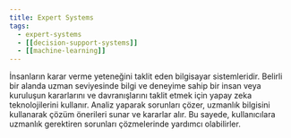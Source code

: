 ```yaml
---
title: Expert Systems
tags:
  - expert-systems
  - [[decision-support-systems]]
  - [[machine-learning]]
---
```


İnsanların karar verme yeteneğini taklit eden bilgisayar sistemleridir. Belirli bir alanda uzman seviyesinde bilgi ve deneyime sahip bir insan veya kuruluşun kararlarını ve davranışlarını taklit etmek için yapay zeka teknolojilerini kullanır. Analiz yaparak sorunları çözer, uzmanlık bilgisini kullanarak çözüm önerileri sunar ve kararlar alır. Bu sayede, kullanıcılara uzmanlık gerektiren sorunları çözmelerinde yardımcı olabilirler.
